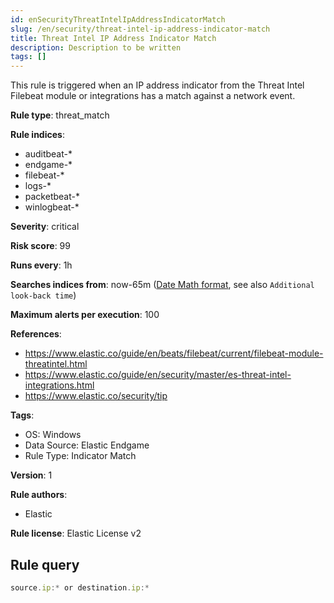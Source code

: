 ```yaml
---
id: enSecurityThreatIntelIpAddressIndicatorMatch
slug: /en/security/threat-intel-ip-address-indicator-match
title: Threat Intel IP Address Indicator Match
description: Description to be written
tags: []
---
```


<div id="threat-intel-ip-address-indicator-match"></div>

This rule is triggered when an IP address indicator from the Threat Intel Filebeat module or integrations has a match against a network event.

**Rule type**: threat_match

**Rule indices**: 

* auditbeat-*
* endgame-*
* filebeat-*
* logs-*
* packetbeat-*
* winlogbeat-*

**Severity**: critical

**Risk score**: 99

**Runs every**: 1h

**Searches indices from**: now-65m ([Date Math format](((ref))/common-options.html#date-math), see also <DocLink id="enSecurityRulesUiCreate" section="set-the-rules-schedule">`Additional look-back time`</DocLink>)

**Maximum alerts per execution**: 100

**References**: 

* https://www.elastic.co/guide/en/beats/filebeat/current/filebeat-module-threatintel.html
* https://www.elastic.co/guide/en/security/master/es-threat-intel-integrations.html
* https://www.elastic.co/security/tip

**Tags**: 

* OS: Windows
* Data Source: Elastic Endgame
* Rule Type: Indicator Match

**Version**: 1

**Rule authors**: 

* Elastic

**Rule license**: Elastic License v2

## Rule query

```js
source.ip:* or destination.ip:*

```
